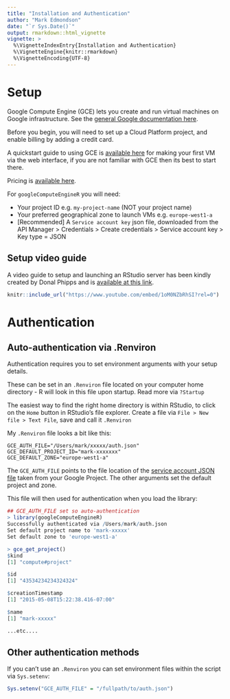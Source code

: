 ```yaml
---
title: "Installation and Authentication"
author: "Mark Edmondson"
date: "`r Sys.Date()`"
output: rmarkdown::html_vignette
vignette: >
  %\VignetteIndexEntry{Installation and Authentication}
  %\VignetteEngine{knitr::rmarkdown}
  %\VignetteEncoding{UTF-8}
---
```


# Setup

Google Compute Engine (GCE) lets you create and run virtual machines on Google infrastructure.  See the [general Google documentation here](https://cloud.google.com/compute/docs/).

Before you begin, you will need to set up a Cloud Platform project, and enable billing by adding a credit card.  

A quickstart guide to using GCE is [available here](https://cloud.google.com/compute/docs/quickstart-linux) for making your first VM via the web interface, if you are not familiar with GCE then its best to start there.

Pricing is [available here](https://cloud.google.com/compute/pricing).

For `googleComputeEngineR` you will need:

* Your project ID e.g. `my-project-name` (NOT your project name)
* Your preferred geographical zone to launch VMs e.g. `europe-west1-a`
* [Recommended] A `Service account key` json file, downloaded from the API Manager > Credentials > Create credentials > Service account key > Key type = JSON

## Setup video guide

A video guide to setup and launching an RStudio server has been kindly created by Donal Phipps and is [available at this link](https://www.youtube.com/watch?v=1oM0NZbRhSI).

```r
knitr::include_url("https://www.youtube.com/embed/1oM0NZbRhSI?rel=0")
```


# Authentication

## Auto-authentication via .Renviron

Authentication requires you to set environment arguments with your setup details.

These can be set in an `.Renviron` file located on your computer home directory - R will look in this file upon startup.  Read more via `?Startup`

The easiest way to find the right home directory is within RStudio, to click on the `Home` button in RStudio's file explorer.  Create a file via `File > New file > Text File`, save and call it `.Renviron`

My `.Renviron` file looks a bit like this:

```
GCE_AUTH_FILE="/Users/mark/xxxxx/auth.json"
GCE_DEFAULT_PROJECT_ID="mark-xxxxxxx"
GCE_DEFAULT_ZONE="europe-west1-a"
```

The `GCE_AUTH_FILE` points to the file location of the [service account JSON file](https://developers.google.com/identity/protocols/OAuth2ServiceAccount) taken from your Google Project.  The other arguments set the default project and zone.  

This file will then used for authentication when you load the library:

```r
## GCE_AUTH_FILE set so auto-authentication
> library(googleComputeEngineR)
Successfully authenticated via /Users/mark/auth.json
Set default project name to 'mark-xxxxx'
Set default zone to 'europe-west1-a'

> gce_get_project()
$kind
[1] "compute#project"

$id
[1] "43534234234324324"

$creationTimestamp
[1] "2015-05-08T15:22:38.416-07:00"

$name
[1] "mark-xxxxx"

...etc.... 
```


## Other authentication methods

If you can't use an `.Renviron` you can set environment files within the script via `Sys.setenv`:

```r
Sys.setenv("GCE_AUTH_FILE" = "/fullpath/to/auth.json")
```


